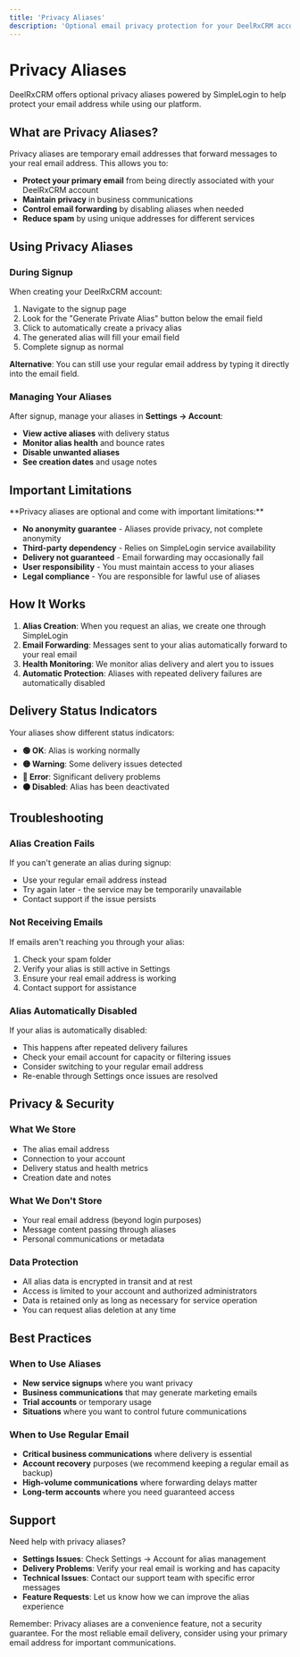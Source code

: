 ```yaml
---
title: 'Privacy Aliases'
description: 'Optional email privacy protection for your DeelRxCRM account'
---
```


# Privacy Aliases

DeelRxCRM offers optional privacy aliases powered by SimpleLogin to help protect your email address while using our platform.

## What are Privacy Aliases?

Privacy aliases are temporary email addresses that forward messages to your real email address. This allows you to:

- **Protect your primary email** from being directly associated with your DeelRxCRM account
- **Maintain privacy** in business communications
- **Control email forwarding** by disabling aliases when needed
- **Reduce spam** by using unique addresses for different services

## Using Privacy Aliases

### During Signup

When creating your DeelRxCRM account:

1. Navigate to the signup page
2. Look for the "Generate Private Alias" button below the email field
3. Click to automatically create a privacy alias
4. The generated alias will fill your email field
5. Complete signup as normal

**Alternative**: You can still use your regular email address by typing it directly into the email field.

### Managing Your Aliases

After signup, manage your aliases in **Settings → Account**:

- **View active aliases** with delivery status
- **Monitor alias health** and bounce rates
- **Disable unwanted aliases**
- **See creation dates** and usage notes

## Important Limitations

<Warning>
**Privacy aliases are optional and come with important limitations:**

- **No anonymity guarantee** - Aliases provide privacy, not complete anonymity
- **Third-party dependency** - Relies on SimpleLogin service availability  
- **Delivery not guaranteed** - Email forwarding may occasionally fail
- **User responsibility** - You must maintain access to your aliases
- **Legal compliance** - You are responsible for lawful use of aliases
</Warning>

## How It Works

1. **Alias Creation**: When you request an alias, we create one through SimpleLogin
2. **Email Forwarding**: Messages sent to your alias automatically forward to your real email
3. **Health Monitoring**: We monitor alias delivery and alert you to issues
4. **Automatic Protection**: Aliases with repeated delivery failures are automatically disabled

## Delivery Status Indicators

Your aliases show different status indicators:

- **🟢 OK**: Alias is working normally
- **🟡 Warning**: Some delivery issues detected
- **🔴 Error**: Significant delivery problems
- **⚫ Disabled**: Alias has been deactivated

## Troubleshooting

### Alias Creation Fails

If you can't generate an alias during signup:
- Use your regular email address instead
- Try again later - the service may be temporarily unavailable
- Contact support if the issue persists

### Not Receiving Emails

If emails aren't reaching you through your alias:
1. Check your spam folder
2. Verify your alias is still active in Settings
3. Ensure your real email address is working
4. Contact support for assistance

### Alias Automatically Disabled

If your alias is automatically disabled:
- This happens after repeated delivery failures
- Check your email account for capacity or filtering issues
- Consider switching to your regular email address
- Re-enable through Settings once issues are resolved

## Privacy & Security

### What We Store

- The alias email address
- Connection to your account
- Delivery status and health metrics
- Creation date and notes

### What We Don't Store

- Your real email address (beyond login purposes)
- Message content passing through aliases
- Personal communications or metadata

### Data Protection

- All alias data is encrypted in transit and at rest
- Access is limited to your account and authorized administrators
- Data is retained only as long as necessary for service operation
- You can request alias deletion at any time

## Best Practices

### When to Use Aliases

- **New service signups** where you want privacy
- **Business communications** that may generate marketing emails
- **Trial accounts** or temporary usage
- **Situations** where you want to control future communications

### When to Use Regular Email

- **Critical business communications** where delivery is essential
- **Account recovery** purposes (we recommend keeping a regular email as backup)
- **High-volume communications** where forwarding delays matter
- **Long-term accounts** where you need guaranteed access

## Support

Need help with privacy aliases?

- **Settings Issues**: Check Settings → Account for alias management
- **Delivery Problems**: Verify your real email is working and has capacity
- **Technical Issues**: Contact our support team with specific error messages
- **Feature Requests**: Let us know how we can improve the alias experience

<Info>
Remember: Privacy aliases are a convenience feature, not a security guarantee. For the most reliable email delivery, consider using your primary email address for important communications.
</Info>